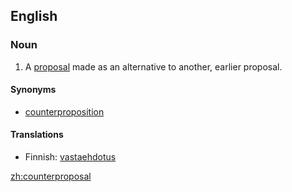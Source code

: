 ==English==
===Noun===
{{en-noun}}

# A [[proposal]] made as an alternative to another, earlier proposal.

====Synonyms====
*[[counterproposition]]

====Translations====
{{top}}
*Finnish: [[vastaehdotus]]
{{bottom}}

[[zh:counterproposal]]